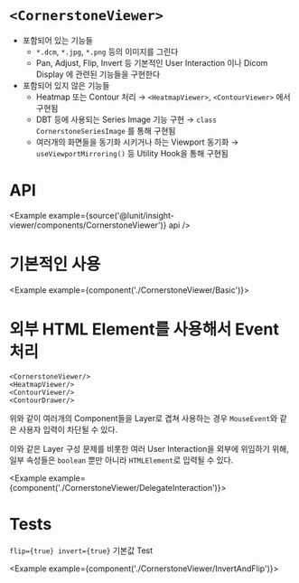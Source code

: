 
# `<CornerstoneViewer>`

- 포함되어 있는 기능들
    - `*.dcm`, `*.jpg`, `*.png` 등의 이미지를 그린다
    - Pan, Adjust, Flip, Invert 등 기본적인 User Interaction 이나 Dicom Display 에 관련된 기능들을 구현한다
- 포함되어 있지 않은 기능들
    - Heatmap 또는 Contour 처리 → `<HeatmapViewer>`, `<ContourViewer>` 에서 구현됨
    - DBT 등에 사용되는 Series Image 기능 구현 → `class CornerstoneSeriesImage` 를 통해 구현됨
    - 여러개의 화면들을 동기화 시키거나 하는 Viewport 동기화 → `useViewportMirroring()` 등 Utility Hook을 통해 구현됨

# API

<Example example={source('@lunit/insight-viewer/components/CornerstoneViewer')} api />

# 기본적인 사용

<Example example={component('./CornerstoneViewer/Basic')}>
  <InsightViewerPreview height={720}/>
</Example>

# 외부 HTML Element를 사용해서 Event 처리

```tsx
<CornerstoneViewer/>
<HeatmapViewer/>
<ContourViewer/>
<ContourDrawer/>
```

위와 같이 여러개의 Component들을 Layer로 겹쳐 사용하는 경우 `MouseEvent`와 같은 사용자 입력이 차단될 수 있다.

이와 같은 Layer 구성 문제를 비롯한 여러 User Interaction을 외부에 위임하기 위해, 일부 속성들은 `boolean` 뿐만 아니라 `HTMLElement`로 입력될 수 있다.

<Example example={component('./CornerstoneViewer/DelegateInteraction')}>
  <InsightViewerPreview height={720}/>
</Example>

# Tests

`flip={true} invert={true}` 기본값 Test

<Example example={component('./CornerstoneViewer/InvertAndFlip')}>
  <InsightViewerPreview height={720}/>
</Example>